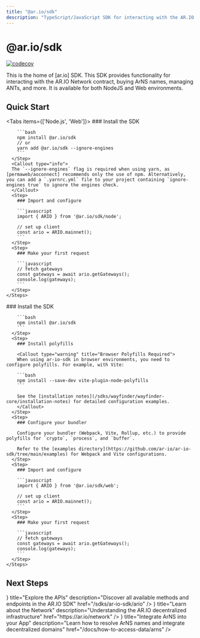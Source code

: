 ```yaml
---
title: "@ar.io/sdk"
description: "TypeScript/JavaScript SDK for interacting with the AR.IO ecosystem"
---
```



# @ar.io/sdk

[![codecov](https://codecov.io/gh/ar-io/ar-io-sdk/graph/badge.svg?token=7dXKcT7dJy)](https://codecov.io/gh/ar-io/ar-io-sdk)

This is the home of [ar.io] SDK. This SDK provides functionality for interacting with the AR.IO Network contract, buying ArNS names, managing ANTs, and more. It is available for both NodeJS and Web environments.

## Quick Start

<Tabs items={['Node.js', 'Web']}>
  <Tab value="Node.js">
    <Steps>
      <Step>
        ### Install the SDK

        ```bash
        npm install @ar.io/sdk
        // or
        yarn add @ar.io/sdk --ignore-engines
        ```
      </Step>
      <Callout type="info">
      The `--ignore-engines` flag is required when using yarn, as [permaweb/aoconnect] recommends only the use of npm. Alternatively, you can add a `.yarnrc.yml` file to your project containing `ignore-engines true` to ignore the engines check.
      </Callout>
      <Step>
        ### Import and configure

        ```javascript
        import { ARIO } from '@ar.io/sdk/node';

        // set up client
        const ario = ARIO.mainnet();
        ```
      </Step>
      <Step>
        ### Make your first request

        ```javascript
        // fetch gateways
        const gateways = await ario.getGateways();
        console.log(gateways);
        ```
      </Step>
    </Steps>

  </Tab>
  
  <Tab value="Web">
    <Steps>
      <Step>
        ### Install the SDK

        ```bash
        npm install @ar.io/sdk
        ```
      </Step>
      <Step>
        ### Install polyfills

        <Callout type="warning" title="Browser Polyfills Required">
        When using ar-io-sdk in browser environments, you need to configure polyfills. For example, with Vite:
        
        ```bash
        npm install --save-dev vite-plugin-node-polyfills
        ```
        
        See the [installation notes](/sdks/wayfinder/wayfinder-core/installation-notes) for detailed configuration examples.
        </Callout>
      </Step>
      <Step>
        ### Configure your bundler

        Configure your bundler (Webpack, Vite, Rollup, etc.) to provide polyfills for `crypto`, `process`, and `buffer`.

        Refer to the [examples directory](https://github.com/ar-io/ar-io-sdk/tree/main/examples) for Webpack and Vite configurations.
      </Step>
      <Step>
        ### Import and configure

        ```javascript
        import { ARIO } from '@ar.io/sdk/web';

        // set up client
        const ario = ARIO.mainnet();
        ```
      </Step>
      <Step>
        ### Make your first request

        ```javascript
        // fetch gateways
        const gateways = await ario.getGateways();
        console.log(gateways);
        ```
      </Step>
    </Steps>

  </Tab>
</Tabs>

## Next Steps

<Cards>
  <Card
    icon={<BookOpen />}
    title="Explore the APIs"
    description="Discover all available methods and endpoints in the AR.IO SDK"
    href="/sdks/ar-io-sdk/ario"
  />
  <Card
    icon={<Network />}
    title="Learn about the Network"
    description="Understanding the AR.IO decentralized infrastructure"
    href="https://ar.io/network"
  />
  <Card
    icon={<Globe />}
    title="Integrate ArNS into your App"
    description="Learn how to resolve ArNS names and integrate decentralized domains"
    href="/docs/how-to-access-data/arns"
  />
</Cards>
